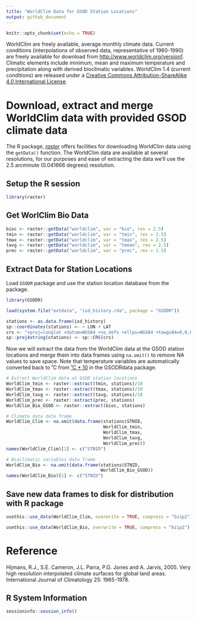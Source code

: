 ```yaml
---
title: "WorldClim Data for GSOD Station Locations"
output: github_document
---
```


```r
knitr::opts_chunk$set(echo = TRUE)
```

WorldClim are freely available, average monthly climate data. Current conditions
(interpolations of observed data, representative of 1960-1990) are freely
available for download from <http://www.worldclim.org/version1>. Climatic
elements include minimum, mean and maximum temperature and precipitation along
with derived bioclimatic variables. WorldClim 1.4 (current conditions) are
released under a
[Creative Commons Attribution-ShareAlike 4.0 International License](http://creativecommons.org/licenses/by-sa/4.0/).

# Download, extract and merge WorldClim data with provided GSOD climate data

The R package, [_raster_](https://cran.r-project.org/package=raster) offers
facilities for downloading WorldClim data using the `getData()` function. The
WorldClim data are available at several resolutions, for our purposes and ease
of extracting the data we'll use the 2.5 arcminute (0.041666 degrees)
resolution. 

## Setup the R session

```r
library(raster)
```
## Get WorlClim Bio Data

```r
bioc <- raster::getData("worldclim", var = "bio", res = 2.5)
tmin <- raster::getData("worldclim", var = "tmin", res = 2.5)
tmax <- raster::getData("worldclim", var = "tmax", res = 2.5)
tavg <- raster::getData("worldclim", var = "tmean", res = 2.5)
prec <- raster::getData("worldclim", var = "prec", res = 2.5)
```

## Extract Data for Station Locations

Load `GSODR` package and use the station location database from the package.

```r
library(GSODR)

load(system.file("extdata", "isd_history.rda", package = "GSODR"))

stations <- as.data.frame(isd_history)
sp::coordinates(stations) <- ~ LON + LAT
crs <- "+proj=longlat +datum=WGS84 +no_defs +ellps=WGS84 +towgs84=0,0,0"
sp::proj4string(stations) <- sp::CRS(crs)
```

Now we will extract the data from the WorldClim data at the GSOD station
locations and merge them into data frames using `na.omit()` to remove NA values
to save space. Note that temperature variables are automatically converted back
to ˚C from [˚C * 10](http://www.worldclim.org/current) in the GSODRdata package.

```r
# Extract WorldClim data at GSOD station locations
WorldClim_tmin <- raster::extract(tmin, stations)/10
WorldClim_tmax <- raster::extract(tmax, stations)/10
WorldClim_tavg <- raster::extract(tavg, stations)/10
WorldClim_prec <- raster::extract(prec, stations)
WorldClim_Bio_GSOD <- raster::extract(bioc, stations)

# Climate data data frame
WorldClim_Clim <- na.omit(data.frame(stations$STNID,
                                     WorldClim_tmin,
                                     WorldClim_tmax,
                                     WorldClim_tavg,
                                     WorldClim_prec))
names(WorldClim_Clim)[1] <- c("STNID")

# Bioclimatic variables data frame
WorldClim_Bio <- na.omit(data.frame(stations$STNID,
                                    WorldClim_Bio_GSOD))
names(WorldClim_Bio)[1] <- c("STNID")
```

## Save new data frames to disk for distribution with R package

```r
usethis::use_data(WorldClim_Clim, overwrite = TRUE, compress = "bzip2")

usethis::use_data(WorldClim_Bio, overwrite = TRUE, compress = "bzip2")
```
# Reference

Hijmans, R.J., S.E. Cameron, J.L. Parra, P.G. Jones and A. Jarvis, 2005. Very
high resolution interpolated climate surfaces for global land areas.
International Journal of Climatology 25: 1965-1978. 


## R System Information

```r
sessioninfo::session_info()
```
